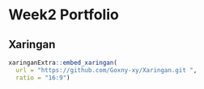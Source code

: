 # Week2 Portfolio

## Xaringan

```r
xaringanExtra::embed_xaringan( 
  url = "https://github.com/Goxny-xy/Xaringan.git ", 
  ratio = "16:9")
```
